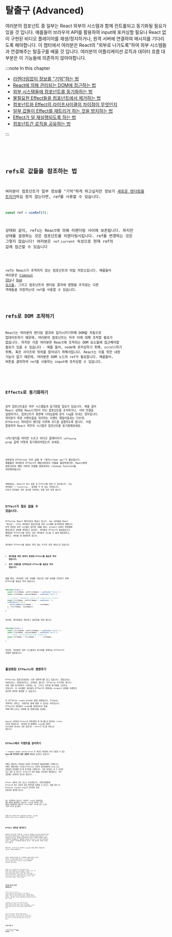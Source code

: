 
# 탈출구 (Advanced)

여러분의 컴포넌트 중 일부는 React 외부의 시스템과 함께 컨트롤되고 동기화될 필요가 있을 것 입니다.
예를들어 브라우저 API를 활용하여 input에 포커싱할 필요나 React 없이 구현된 비디오 플레이어를 재생/정지하거나,
원격 서버에 연결하여 메시지를 기다리도록 해야합니다. 이 챕터에서 여러분은 React의 "외부로 나가도록"하여 외부 시스템들과 연결해주는
탈출구를 배울 것 입니다. 여러분의 어플리케이션 로직과 데이터 흐름 대부분은 이 기능들에 의존하지 않아야합니다.

:::note In this chapter

- [리렌더링없이 정보를 "기억"하는 법](https://beta.reactjs.org/learn/referencing-values-with-refs)
- [React에 의해 관리되는 DOM에 접근하는 법](https://beta.reactjs.org/learn/manipulating-the-dom-with-refs)
- [외부 시스템들에 컴포넌트를 동기화하는 법](https://beta.reactjs.org/learn/synchronizing-with-effects)
- [불필요한 Effect들을 컴포넌트에서 제거하는 법](https://beta.reactjs.org/learn/you-might-not-need-an-effect)
- [컴포넌트와 Effect의 라이프사이클의 차이점이 무엇인지](https://beta.reactjs.org/learn/lifecycle-of-reactive-effects)
- [일부 값들이 Effect를 재트리거 하는 것을 방지하는 법](https://beta.reactjs.org/learn/separating-events-from-effects)
- [Effect가 덜 재실행되도록 하는 법](https://beta.reactjs.org/learn/removing-effect-dependencies)
- [컴포넌트간 로직을 공유하는 법](https://beta.reactjs.org/learn/scaling-up-with-reducer-and-context)

:::

<Code src="https://codesandbox.io/s/1jkdgm?file=%2FApp.js&utm_medium=sandpack" />

<Card
  title="Ready to learn this topic?"
  description="상태를 올리고 컴포넌트 간 동기화 하는 법을 배우려면 컴포넌트간 상태 공유를 읽어보세요"
  link="https://beta.reactjs.org/learn/sharing-state-between-components"
/>

## refs로 값들을 참조하는 법

여러분이 컴포넌트가 일부 정보를 "기억"하게 하고싶지만 정보가 [새로운 렌더링을 트리거](https://beta.reactjs.org/learn/render-and-commit)하길 원치 않는다면,
*ref*를 사용할 수 있습니다.

```js
const ref = useRef(0);
```

상태와 같이, refs는 React에 의해 리렌더링 사이에 보존됩니다. 하지만 상태를 설정하는 것은 컴포넌트를 리렌더링시킵니다.
ref를 변경하는 것은 그렇지 않습니다! 여러분은 `ref.current` 속성으로 현재 ref의 값에 접근할 수 있습니다

<Code src="https://codesandbox.io/s/2yh3vt?file=%2FApp.js&utm_medium=sandpack" />

ref는 React가 추적하지 않는 컴포넌트의 비밀 저장소입니다. 예를들어 여러분은 [timeout IDs](https://developer.mozilla.org/en-US/docs/Web/API/setTimeout#return_value)나
[Dom 요소들](https://developer.mozilla.org/en-US/docs/Web/API/Element), 그리고 컴포넌트의 렌더링 결과에 영향을 주지않는 다른 객체들을 저장하는데 ref를 사용할 수 있습니다.

<Card
  title="Ready to learn this topic?"
  description="정보를 기억하는데 refs를 어떻게 사용하는지 배우고 싶다면 Refs로 값 참조하기를 읽어보세요"
  link="https://beta.reactjs.org/learn/referencing-values-with-refs"
/>

## refs로 DOM 조작하기

React는 여러분의 렌더링 결과와 일치시키기위해 DOM을 자동으로 업데이트하기 때문에, 여러분의 컴포넌트는 자주 이에 대해 조작할 필요가 없습니다.
하지만 가끔 여러분은 React에 조작되는 DOM 요소들에 접근해야할 필요가 있을 수 있습니다 - 예를 들어, node에 포커싱하기 위해, scroll하기 위해, 혹은 사이즈와 위치를 알아내기 위해서입니다.
React는 이를 위한 내장 기능이 없기 때문에, 여러분은 DOM 노드의 ref가 필요합니다. 예를들어, 버튼을 클릭하여 ref를 사용하는 input에 포커싱할 수 있습니다.

<Code src="https://codesandbox.io/s/k2uec3?file=%2FApp.js&utm_medium=sandpack" />

<Card
  title="Ready to learn this topic?"
  description="React에 의해 조작되는 DOM요소들에 접근하는 법을 배우고싶다면 Refs로 DOM 조작하기를 읽어보세요"
  link="https://beta.reactjs.org/learn/manipulating-the-dom-with-refs"
/>

## Effects로 동기화하기

일부 컴포넌트들은 외부 시스템들과 동기화할 필요가 있습니다. 예를 들어 React 상태로 React기반이 아닌 컴포넌트를 조작하거나, 서버 연결을 설정하거나,
컴포넌트가 화면에 나타났을때 분석 log를 보내는 경우입니다. 여러분이 특정 이벤트들을 처리하는 이벤트 핸들러들과는 다르게, *Effects*는 여러분이 렌더링 이후에
코드를 실행하도록 합니다. 이를 활용하여 React 외부의 시스템과 컴포넌트를 동기화해보세요.

시작/정지를 여러번 누르고 비디오 플레이어가 `isPlaying` prop 값에 어떻게 동기화되어있는지 보세요.

<Code src="https://codesandbox.io/s/p3jxii?file=%2FApp.js&utm_medium=sandpack" />

대부분의 Effects는 또한 실행 후 "정리(clean up)"가 필요합니다. 예를들어 여러분의 Effect가 채팅서버와의 연결을 설정하였다면, React에게 컴포넌트와
채팅 서버의 연결을 종료하라는 *cleanup function*을 리턴해야합니다.

<Code src="https://codesandbox.io/s/58bmg8?file=%2FApp.js&utm_medium=sandpack" />

개발에서는, React가 즉시 실행 후 Effect를 한번 더 정리합니다. 이는 여러분이
`"✅ Connecting..."`출력을 두 번 보는 이유입니다. 이로서 여러분은 정리 함수를 작성하는 것을 잊지 않게 됩니다.

<Card
  title="Ready to learn this topic?"
  description="외부 시스템과 컴포넌트들을 동기화하는 법을 배우려면 Effects로 동기화하기를 읽어보세요"
  link="https://beta.reactjs.org/learn/synchronizing-with-effects"
/>

## Effect가 필요 없을 수 있습니다.

Effects는 React 패러다임의 탈출구 입니다. 이는 여러분을 React "밖으로", 그리고 여러분의 컴포넌트를 외부 시스템에 동기화하게 해줍니다.
만약 관련된 외부 시스템이 없다면 (예를 들어, props나 상태가 변경될때 컴포넌트의 상태를 변경하고 싶다면), 여러분은 Effect가 필요없습니다.
불필요한 Effects를 지우는 것은 여러분의 코드를 더 쉽게 팔로업하고, 배우고, 에러를 덜 발생하게 합니다.

여러분이 Effects를 필요로 하지 않는 두가지 흔한 케이스가 있습니다

- **렌더링을 위한 데이터 변경에 Effect를 필요로 하지 않습니다.**
- **유저 이벤트를 조작하는데 Effect를 필요로 하지 않습니다.**

예를 들어, 여러분은 다른 상태를 기반으로 어떤 상태를 조작하기 위해 Effect를 필요로 하지 않습니다.

```js
function Form() {
  const [firstName, setFirstName] = useState('Taylor');
  const [lastName, setLastName] = useState('Swift');

  // 🔴 Avoid: redundant state and unnecessary Effect
  const [fullName, setFullName] = useState('');
  useEffect(() => {
    setFullName(firstName + ' ' + lastName);
  }, [firstName, lastName]);
  // ...
}
```

대신에, 렌더링동안 계산하고 싶은만큼 하면 됩니다.

```js
function Form() {
  const [firstName, setFirstName] = useState('Taylor');
  const [lastName, setLastName] = useState('Swift');
  // ✅ Good: calculated during rendering
  const fullName = firstName + ' ' + lastName;
  // ...
}
```

하지만, 여러분은 외부 시스템과의 동기화를 위해서는 Effects가 _정말로_ 필요합니다.

<Card
  title="Ready to learn this topic?"
  description="불필요한 Effects의 제거를 배우고 싶다면 여러분은 Effect가 필요 없을 수 있습니다를 읽어보세요."
  link="https://beta.reactjs.org/learn/you-might-not-need-an-effect"
/>

## 활성화된 Effects의 생명주기

Effects는 컴포넌트들과는 다른 생명주기를 갖고 있습니다. 컴포넌트는 마운트되고, 업데이트되고, 언마운트 됩니다.
Effect는 두가지만 합니다: 어떤 것을 동기화하기 시작하는 것, 그리고 이후에 동기화를 그만두는 것입니다. 이 사이클은 여러분의 Effect가
변화하는 props나 상태에 의존하고 있다면 여러번 발생할 수 있습니다.

이 Effect는 `roomId` prop의 값에 의존합니다. Props는 *변화하는 값*이고, 리렌더링 중에 변할 수 있다는 의미입니다.
Effect가 여러분이 `roomId`를 업데이트한 후에 _재동기화_(그리고 서버에 재 연결)함을 보세요.

<Code src="https://codesandbox.io/s/q9fj0s?file=%2FApp.js&utm_medium=sandpack" />

React는 여러분이 Effect의 의존성들을 잘 명시했는지 체크하는 linter 규칙을 제공합니다.
여러분이 위 예제에서 `roomId`를 의존성 리스트에서 명시하는 것을 잊었다면, linter가 버그를 자동으로 찾습니다.

<Card
  title="Ready to learn this topic?"
  description="Effect와 컴포넌트의 생애주기가 어떻게 다른지를 배우려면 변하는 이벤트의 생애주기를 읽어보세요."
  link="https://beta.reactjs.org/learn/lifecycle-of-reactive-effects"
/>

## Effect에서 이벤트들 분리하기

:::danger Under Constrction
이 섹션은 여러분이 아직 사용할 수 없는 **React에 추가되지 않은 실험적 API**를 묘사하고 있습니다.
:::

이벤트 핸들러는 여러분이 동일한 인터렉션을 재실행할때만 수행됩니다. 이벤트 핸들러와는 다르게 Effects는 마지막 렌더링에서의
prop 또는 상태값이 달라졌을 때 재 동기화를 수행합니다.
가끔 여러분은 이 두 동작을 섞고 싶을 것 입니다: Effect가 어떤 값에는 반응하여 재실행되고, 다른 것들에는 실행되지 않도록 말입니다.

Effect 내부의 모든 코드는 *반응형*입니다. 리렌더링때문에 Effect가 읽는 반응형 값이 변경되면 실행될 것 입니다.
예를 들어 이 Effect는 `roomId`나 `theme`가 인터렉션 후에 변경되면 재연결 합니다.

<Code src="https://codesandbox.io/s/tpigyx?file=%2FApp.js&utm_medium=sandpack" />

이는 이상적이지 않습니다. 여러분은 `roomId`가 변경되었을 때만 채팅에 재연결하고 싶습니다.
`theme`를 변경하는 것은 채팅을 재연결하면 안됩니다! Effect에서 `theme`를 읽는 코드를 *이벤트 함수*로 옮기세요.

<Code src="https://codesandbox.io/s/s065rq?file=%2FApp.js&utm_medium=sandpack" />

이벤트 함수 내부의 코드는 반응적이지 않으므로, `theme`를 변경하는 것은 Effect가 재연결하게 하지 않습니다.

<Card
  title="Ready to learn this topic?"
  description="어떤 값들이 Effect를 재 트리거하는 것을 막는 법을 배우려면 Effects에서 이벤트 분리하기를 읽어보세요"
  link="https://beta.reactjs.org/learn/separating-events-from-effects"
/>

## Effect 종속성 제거하기

여러분이 Effect를 작성할 때, linter는 여러분이 Effect의 종속성에 속한 모든 반응형 값들(props나 상태와 같은)을 포함하였는지를 확인합니다.
이는 여러분의 Effect가 여러분의 컴포넌트의 prop이나 상태에 동기화된 상태로 유지되도록 보장해줍니다. 불필요한 종속성은 Effect가 너무 자주 동작하도록 하거나,
심지어는 무한루프를 만들기도 합니다. 이를 제거하는 방법은 경우에 따라 다릅니다.

예를 들어, 이 Effect는 여러분이 input을 수정할 때마다 재생성되는 `options` 객체에 의존합니다.

<Code src="https://codesandbox.io/s/mgmub9?file=%2FApp.js&utm_medium=sandpack" />

여러분은 채팅에서 메시지를 쓰기 시작할때마다 채팅을 재연결 하고싶지 않습니다. 이 문제의 해결을 위해서,
`options`객체의 생성을 Effect의 내부로 옮기고 Effect가 `roomId` 문자열에만 의존하도록 하면 됩니다.

<Code src="https://codesandbox.io/s/ee00ky?file=%2FApp.js&utm_medium=sandpack" />

여러분은 `options` 의존성을 제거하기 위해 의존성 리스트를 편집하며 시작하지 않았습니다.
그것은 잘못됐을 수 있습니다. 대신에, 주변 코드를 수정하여 의존성이 *불필요*하게 만들었습니다.
여러분은 의존성 리스트를 여러분의 Effect 코드에서 사용되는 반응형 값들의 리스트라고 생각하면 됩니다.
여러분은 의도적으로 그 리스트에 들어갈 것을 정하지 않습니다. 리스트가 여러분의 코드를 묘사하는 것 입니다.
의존성 리스트를 수정하기 위해서는, 코드를 수정하세요.

<Card
  title="Ready to learn this topic?"
  description="Effect가 덜 재실행되도록 하는 법을 배우려면 Effect 의존성 제거하기를 읽어보세요."
  link="https://beta.reactjs.org/learn/removing-effect-dependencies"
/>

## 커스텀 훅으로 로직 재사용하기

React는 `useState`, `useContext`, `useEffect`와 같은 내부 훅으로 이뤄집니다.
가끔 여러분은 더 구체적인 목적을 가진 훅이 있기를 바랄 것 입니다: 예를 들어 데이터 가져오기, 유저가 접속 중인지 지속적으로 확인하기, 채팅방에 접속하기의 경우입니다.
이를 위해서, 여러분은 어플리케이션의 필요에 따라 각자의 훅을 만들 수 있습니다.

이 예시에서, `usePointerPosition` 커스텀 훅은 커서의 위치를 추적합니다. 반면에 `useDelayedValue` 커스텀 훅은
여러분이 넘긴 값에서 특정 밀리초가 "지연된" 값을 반환합니다.
샌드박스 프리뷰 영역에 커서를 옮기고 커서를 따라다니는 점들의 경로이동을 보세요.

<Code src="https://codesandbox.io/s/b0714g?file=%2FApp.js&utm_medium=sandpack" />

여러분은 커스텀 훅을 만들고, 합성하거나 데이터를 교환하거나, 컴포넌트들 간에서 재사용할 수 있습니다.
여러분의 앱이 성장할수록, 이미 작성된 커스텀 훅을 재사용할 수 있기 때문에, 더 적은 Effect를 작성할 것 입니다.
또한 React 커뮤니티에 의해 유지되는 훌륭한 커스텀 훅이 많이 있습니다.

<Card
  title="Ready to learn this topic?"
  description="컴포넌트간에 로직을 공유하는 법을 배우려면 커스텀 훅으로 로직 재사용하기를 읽어보세요."
  link="https://beta.reactjs.org/learn/reusing-logic-with-custom-hooks"
/>

## 다음에 배울 것

이 챕터를 페이지별로 보기위해 [Refs로 값 참조하기](https://beta.reactjs.org/learn/referencing-values-with-refs)로 이동하세요.
